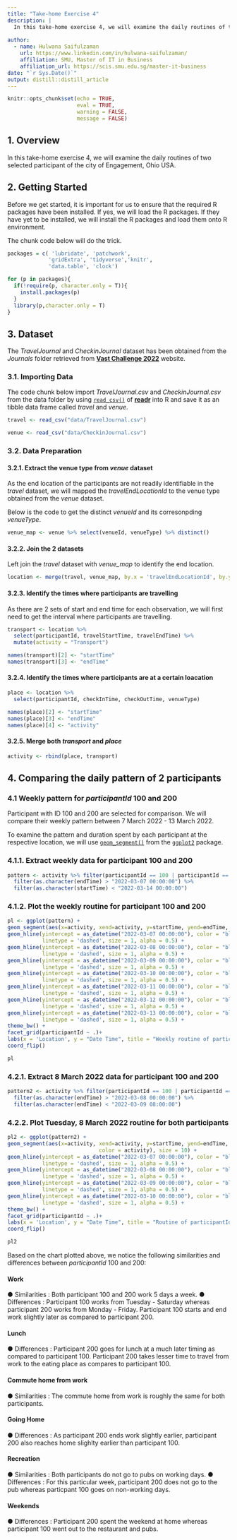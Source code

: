 ```yaml
---
title: "Take-home Exercise 4"
description: |
  In this take-home exercise 4, we will examine the daily routines of two selected participant of the city of Engagement, Ohio USA.
  
author:
  - name: Hulwana Saifulzaman 
    url: https://www.linkedin.com/in/hulwana-saifulzaman/
    affiliation: SMU, Master of IT in Business
    affiliation_url: https://scis.smu.edu.sg/master-it-business
date: "`r Sys.Date()`"
output: distill::distill_article
---
```


```r
knitr::opts_chunk$set(echo = TRUE,
                      eval = TRUE,
                      warning = FALSE,
                      message = FALSE)
```

## 1. Overview

In this take-home exercise 4, we will examine the daily routines of two selected participant of the city of Engagement, Ohio USA.


## 2. Getting Started
Before we get started, it is important for us to ensure that the required R packages have been installed. If yes, we will load the R packages. If they have yet to be installed, we will install the R packages and load them onto R environment.

The chunk code below will do the trick.

```r
packages = c( 'lubridate', 'patchwork', 
             'gridExtra', 'tidyverse','knitr',
             'data.table', 'clock')

for (p in packages){
  if(!require(p, character.only = T)){
    install.packages(p)
  }
  library(p,character.only = T)
}
```

## 3. Dataset

The *TravelJournal* and *CheckinJournal* dataset has been obtained from the *Journals* folder retrieved from [**Vast Challenge 2022**](https://vast-challenge.github.io/2022/) website.


### 3.1. Importing Data

The code chunk below import *TravelJournal.csv* and *CheckinJournal.csv *from the data folder by using [`read_csv()`](https://readr.tidyverse.org/reference/read_delim.html) of [**readr**](https://readr.tidyverse.org/) into R and save it as an tibble data frame called *travel* and *venue*.

```r
travel <- read_csv("data/TravelJournal.csv")

venue <- read_csv("data/CheckinJournal.csv")
```

### 3.2. Data Preparation

#### 3.2.1. Extract the venue type from *venue* dataset
As the end location of the participants are not readily identifiable in the *travel* dataset, we will mapped the *travelEndLocationId* to the venue type obtained from the *venue* dataset.

Below is the code to get the distinct *venueId* and its corresonpding *venueType*.

```r
venue_map <- venue %>% select(venueId, venueType) %>% distinct()
```

#### 3.2.2. Join the 2 datasets
Left join the *travel* dataset with *venue_map* to identify the end location.

```r
location <- merge(travel, venue_map, by.x = 'travelEndLocationId', by.y = 'venueId', all.x = TRUE)
```

#### 3.2.3. Identify the times where participants are travelling
As there are 2 sets of start and end time for each observation, we will first need to get the interval where participants are travelling.

```r
transport <- location %>%
  select(participantId, travelStartTime, travelEndTime) %>%
  mutate(activity = "Transport")

names(transport)[2] <- "startTime"
names(transport)[3] <- "endTime"
```

#### 3.2.4. Identify the times where participants are at a certain loacation

```r
place <- location %>%
  select(participantId, checkInTime, checkOutTime, venueType)

names(place)[2] <- "startTime"
names(place)[3] <- "endTime"
names(place)[4] <- "activity"
```

#### 3.2.5. Merge both *transport* and *place*

```r
activity <- rbind(place, transport)
```


## 4. Comparing the daily pattern of 2 participants

### 4.1 Weekly pattern for *participantId* 100 and 200

Participant with ID 100 and 200 are selected for comparison. We will compare their weekly pattern between 7 March 2022 - 13 March 2022.

To examine the pattern and duration spent by each participant at the respective location, we will use [`geom_segment()`](https://ggplot2.tidyverse.org/reference/geom_segment.html) from the [`ggplot2`](https://ggplot2.tidyverse.org/index.html) package.

### 4.1.1. Extract weekly data for participant 100 and 200

```r
pattern <- activity %>% filter(participantId == 100 | participantId == 200) %>%
  filter(as.character(endTime) > "2022-03-07 00:00:00") %>%
  filter(as.character(startTime) < "2022-03-14 00:00:00")
```


### 4.1.2. Plot the weekly routine for participant 100 and 200

```r
pl <- ggplot(pattern) +
geom_segment(aes(x=activity, xend=activity, y=startTime, yend=endTime, color = activity), size = 10) +
geom_hline(yintercept = as_datetime("2022-03-07 00:00:00"), color = "black", 
           linetype = 'dashed', size = 1, alpha = 0.5) +
geom_hline(yintercept = as_datetime("2022-03-08 00:00:00"), color = "black", 
           linetype = 'dashed', size = 1, alpha = 0.5) +
geom_hline(yintercept = as_datetime("2022-03-09 00:00:00"), color = "black", 
           linetype = 'dashed', size = 1, alpha = 0.5) +
geom_hline(yintercept = as_datetime("2022-03-10 00:00:00"), color = "black", 
           linetype = 'dashed', size = 1, alpha = 0.5) +
geom_hline(yintercept = as_datetime("2022-03-11 00:00:00"), color = "black", 
           linetype = 'dashed', size = 1, alpha = 0.5) +
geom_hline(yintercept = as_datetime("2022-03-12 00:00:00"), color = "black", 
           linetype = 'dashed', size = 1, alpha = 0.5) +
geom_hline(yintercept = as_datetime("2022-03-13 00:00:00"), color = "black", 
           linetype = 'dashed', size = 1, alpha = 0.5) +
theme_bw() +
facet_grid(participantId ~ .)+
labs(x = 'Location', y = "Date Time", title = "Weekly routine of participantId 100 and 200" ) +
coord_flip() 

pl
```

### 4.2.1. Extract 8 March 2022 data for participant 100 and 200

```r
pattern2 <- activity %>% filter(participantId == 100 | participantId == 200) %>%
  filter(as.character(endTime) > "2022-03-08 00:00:00") %>%
  filter(as.character(endTime) < "2022-03-09 08:00:00")
```


### 4.2.2. Plot Tuesday, 8 March 2022 routine for both participants

```r
pl2 <- ggplot(pattern2) +
geom_segment(aes(x=activity, xend=activity, y=startTime, yend=endTime, 
                             color = activity), size = 10) +
geom_hline(yintercept = as_datetime("2022-03-07 00:00:00"), color = "black", 
           linetype = 'dashed', size = 1, alpha = 0.5) +
geom_hline(yintercept = as_datetime("2022-03-08 00:00:00"), color = "black", 
           linetype = 'dashed', size = 1, alpha = 0.5) +
geom_hline(yintercept = as_datetime("2022-03-09 00:00:00"), color = "black", 
           linetype = 'dashed', size = 1, alpha = 0.5) +
geom_hline(yintercept = as_datetime("2022-03-10 00:00:00"), color = "black", 
           linetype = 'dashed', size = 1, alpha = 0.5) +
theme_bw() +
facet_grid(participantId ~ .)+
labs(x = 'Location', y = "Date Time", title = "Routine of participantId 100 and 200 on 8 March 2022" ) +
coord_flip() 

pl2
```


Based on the chart plotted above, we notice the following similarities and differences between *participantId* 100 and 200:

#### Work
● Similarities : Both participant 100 and 200 work 5 days a week.
● Differences : Participant 100 works from Tuesday - Saturday whereas participant 200 works from Monday - Friday.
                Participant 100 starts and end work slightly later as compared to participant 200.
                
#### Lunch
● Differences : Participant 200 goes for lunch at a much later timing as compared to participant 100.
                Participant 200 takes lesser time to travel from work to the eating place as compares to         participant 100.

#### Commute home from work
● Similarities : The commute home from work is roughly the same for both participants.


#### Going Home
● Differences : As participant 200 ends work slightly earlier, participant 200 also reaches home slighlty earlier than participant 100.

#### Recreation
● Similarities : Both participants do not go to pubs on working days.
● Differences : For this particular week, participant 200 does not go to the pub whereas particpant 100 goes on non-working days.

#### Weekends
● Differences : Participant 200 spent the weekend at home whereas participant 100 went out to the restaurant and pubs.












